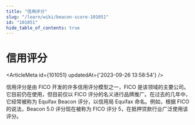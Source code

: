 ```yaml
---
title: "信用评分"
slug: "/learn/wiki/beacon-score-101051"
id: "101051"
hide_table_of_contents: true
---
```



# 信用评分

<ArticleMeta id={101051} updatedAt={'2023-09-26 13:58:54'} />
<div className='border-solid border-b border-t-0 my-4 border-[var(--ifm-color-gray-300)]' />

信用评分是由 FICO 开发的许多信用评分模型之一，FICO 是该领域的主要公司。它目前仍在使用，但目前仅以 FICO 评分的名义进行品牌推广。在过去的几年中，它经常被称为 Equifax Beacon 评分，以信用局 Equifax 命名。例如，根据 FICO 的说法，Beacon 5.0 评分现在被称为 FICO 评分 5，在抵押贷款行业广泛使用该评分。
